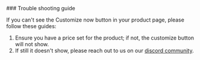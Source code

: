 
<Note>
### Trouble shooting guide

If you can't see the Customize now button in your product page, please follow these guides:

1.  Ensure you have a price set for the product; if not, the customize button will not show.
2.  If still it doesn't show, please reach out to us on our [discord community](https://discord.gg/XNdtdFxNdE).

</Note>